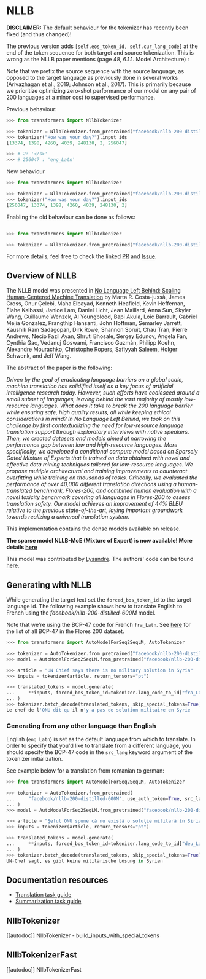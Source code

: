 <!--Copyright 2020 The HuggingFace Team. All rights reserved.

Licensed under the Apache License, Version 2.0 (the "License"); you may not use this file except in compliance with
the License. You may obtain a copy of the License at

http://www.apache.org/licenses/LICENSE-2.0

Unless required by applicable law or agreed to in writing, software distributed under the License is distributed on
an "AS IS" BASIS, WITHOUT WARRANTIES OR CONDITIONS OF ANY KIND, either express or implied. See the License for the
specific language governing permissions and limitations under the License.
-->

# NLLB

**DISCLAIMER:** The default behaviour for the tokenizer has recently been fixed (and thus changed)!

The previous version adds `[self.eos_token_id, self.cur_lang_code]` at the end of the token sequence for both target and source tokenization. This is wrong as the NLLB paper mentions (page 48, 6.1.1. Model Architecture) :

Note that we prefix the source sequence with the source language, as opposed to the target
language as previously done in several works (Arivazhagan et al., 2019; Johnson et al.,
2017). This is primarily because we prioritize optimizing zero-shot performance of our
model on any pair of 200 languages at a minor cost to supervised performance.

Previous behaviour:

```python
>>> from transformers import NllbTokenizer

>>> tokenizer = NllbTokenizer.from_pretrained("facebook/nllb-200-distilled-600M")
>>> tokenizer("How was your day?").input_ids
[13374, 1398, 4260, 4039, 248130, 2, 256047]

>>> # 2: '</s>'
>>> # 256047 : 'eng_Latn'
```
New behaviour

```python
>>> from transformers import NllbTokenizer

>>> tokenizer = NllbTokenizer.from_pretrained("facebook/nllb-200-distilled-600M")
>>> tokenizer("How was your day?").input_ids
[256047, 13374, 1398, 4260, 4039, 248130, 2]
 ```

Enabling the old behaviour can be done as follows:
```python

>>> from transformers import NllbTokenizer

>>> tokenizer = NllbTokenizer.from_pretrained("facebook/nllb-200-distilled-600M", legacy_behaviour=True)
```

For more details, feel free to check the linked [PR](https://github.com/huggingface/transformers/pull/22313) and [Issue](https://github.com/huggingface/transformers/issues/19943).

## Overview of NLLB

The NLLB model was presented in [No Language Left Behind: Scaling Human-Centered Machine Translation](https://arxiv.org/abs/2207.04672) by Marta R. Costa-jussà, James Cross, Onur Çelebi,
Maha Elbayad, Kenneth Heafield, Kevin Heffernan, Elahe Kalbassi, Janice Lam, Daniel Licht, Jean Maillard, Anna Sun, Skyler Wang, Guillaume Wenzek, Al Youngblood, Bapi Akula,
Loic Barrault, Gabriel Mejia Gonzalez, Prangthip Hansanti, John Hoffman, Semarley Jarrett, Kaushik Ram Sadagopan, Dirk Rowe, Shannon Spruit, Chau Tran, Pierre Andrews,
Necip Fazil Ayan, Shruti Bhosale, Sergey Edunov, Angela Fan, Cynthia Gao, Vedanuj Goswami, Francisco Guzmán, Philipp Koehn, Alexandre Mourachko, Christophe Ropers,
Safiyyah Saleem, Holger Schwenk, and Jeff Wang.

The abstract of the paper is the following:

*Driven by the goal of eradicating language barriers on a global scale, machine translation has solidified itself as a key focus of artificial intelligence research today.
However, such efforts have coalesced around a small subset of languages, leaving behind the vast majority of mostly low-resource languages. What does it take to break the
200 language barrier while ensuring safe, high quality results, all while keeping ethical considerations in mind? In No Language Left Behind, we took on this challenge by
first contextualizing the need for low-resource language translation support through exploratory interviews with native speakers. Then, we created datasets and models aimed
at narrowing the performance gap between low and high-resource languages. More specifically, we developed a conditional compute model based on Sparsely Gated Mixture of
Experts that is trained on data obtained with novel and effective data mining techniques tailored for low-resource languages. We propose multiple architectural and training
improvements to counteract overfitting while training on thousands of tasks. Critically, we evaluated the performance of over 40,000 different translation directions using
a human-translated benchmark, Flores-200, and combined human evaluation with a novel toxicity benchmark covering all languages in Flores-200 to assess translation safety.
Our model achieves an improvement of 44% BLEU relative to the previous state-of-the-art, laying important groundwork towards realizing a universal translation system.*

This implementation contains the dense models available on release.

**The sparse model NLLB-MoE (Mixture of Expert) is now available! More details [here](nllb-moe)**

This model was contributed by [Lysandre](https://huggingface.co/lysandre). The authors' code can be found [here](https://github.com/facebookresearch/fairseq/tree/nllb).

## Generating with NLLB

While generating the target text set the `forced_bos_token_id` to the target language id. The following
example shows how to translate English to French using the *facebook/nllb-200-distilled-600M* model.

Note that we're using the BCP-47 code for French `fra_Latn`. See [here](https://github.com/facebookresearch/flores/blob/main/flores200/README.md#languages-in-flores-200)
for the list of all BCP-47 in the Flores 200 dataset.

```python
>>> from transformers import AutoModelForSeq2SeqLM, AutoTokenizer

>>> tokenizer = AutoTokenizer.from_pretrained("facebook/nllb-200-distilled-600M")
>>> model = AutoModelForSeq2SeqLM.from_pretrained("facebook/nllb-200-distilled-600M")

>>> article = "UN Chief says there is no military solution in Syria"
>>> inputs = tokenizer(article, return_tensors="pt")

>>> translated_tokens = model.generate(
...     **inputs, forced_bos_token_id=tokenizer.lang_code_to_id["fra_Latn"], max_length=30
... )
>>> tokenizer.batch_decode(translated_tokens, skip_special_tokens=True)[0]
Le chef de l'ONU dit qu'il n'y a pas de solution militaire en Syrie
```

### Generating from any other language than English

English (`eng_Latn`) is set as the default language from which to translate. In order to specify that you'd like to translate from a different language,
you should specify the BCP-47 code in the `src_lang` keyword argument of the tokenizer initialization.

See example below for a translation from romanian to german:

```py
>>> from transformers import AutoModelForSeq2SeqLM, AutoTokenizer

>>> tokenizer = AutoTokenizer.from_pretrained(
...     "facebook/nllb-200-distilled-600M", use_auth_token=True, src_lang="ron_Latn"
... )
>>> model = AutoModelForSeq2SeqLM.from_pretrained("facebook/nllb-200-distilled-600M", use_auth_token=True)

>>> article = "Şeful ONU spune că nu există o soluţie militară în Siria"
>>> inputs = tokenizer(article, return_tensors="pt")

>>> translated_tokens = model.generate(
...     **inputs, forced_bos_token_id=tokenizer.lang_code_to_id["deu_Latn"], max_length=30
... )
>>> tokenizer.batch_decode(translated_tokens, skip_special_tokens=True)[0]
UN-Chef sagt, es gibt keine militärische Lösung in Syrien
```

## Documentation resources

- [Translation task guide](../tasks/translation)
- [Summarization task guide](../tasks/summarization)

## NllbTokenizer

[[autodoc]] NllbTokenizer
    - build_inputs_with_special_tokens

## NllbTokenizerFast

[[autodoc]] NllbTokenizerFast
